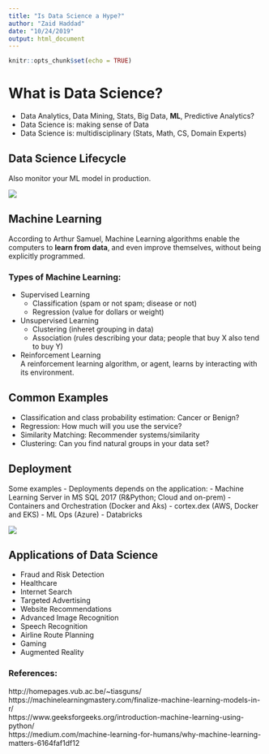 ```yaml
---
title: "Is Data Science a Hype?"
author: "Zaid Haddad"
date: "10/24/2019"
output: html_document
---
```


```r
knitr::opts_chunk$set(echo = TRUE)
```

# What is Data Science?

- Data Analytics, Data Mining, Stats, Big Data, **ML**, Predictive Analytics?
- Data Science is: making sense of Data
- Data Science is: multidisciplinary (Stats, Math, CS, Domain Experts)


## Data Science Lifecycle

Also monitor your ML model in production. 

![](Data-Mining-Lifecycle.jpg)

## Machine Learning
    
According to Arthur Samuel, Machine Learning algorithms enable the computers to **learn from data**, and even improve themselves, without being explicitly programmed.
                         
### Types of Machine Learning:    
* Supervised Learning       
    -  Classification (spam or not spam; disease or not)    
    -  Regression (value for dollars or weight)     
* Unsupervised Learning          
    -  Clustering (inheret grouping in data)    
    -  Association (rules describing your data; people that buy X also tend to buy Y)    
* Reinforcement Learning         
A reinforcement learning algorithm, or agent, learns by interacting with its environment.   

## Common Examples

-  Classification and class probability estimation: Cancer or Benign?
-  Regression: How much will you use the service?
-  Similarity Matching: Recommender systems/similarity
-  Clustering: Can you find natural groups in your data set?


## Deployment

Some examples - Deployments depends on the application:
- Machine Learning Server in MS SQL 2017 (R&Python; Cloud and on-prem)
- Containers and Orchestration (Docker and Aks)
- cortex.dex (AWS, Docker and EKS)
- ML Ops (Azure)
- Databricks

![](deployment.png)

## Applications of Data Science
- Fraud and Risk Detection
- Healthcare
- Internet Search
- Targeted Advertising
- Website Recommendations
- Advanced Image Recognition
- Speech Recognition
- Airline Route Planning
- Gaming
- Augmented Reality

### References:

 http://homepages.vub.ac.be/~tiasguns/      
 https://machinelearningmastery.com/finalize-machine-learning-models-in-r/      
 https://www.geeksforgeeks.org/introduction-machine-learning-using-python/      
 https://medium.com/machine-learning-for-humans/why-machine-learning-matters-6164faf1df12    

 
